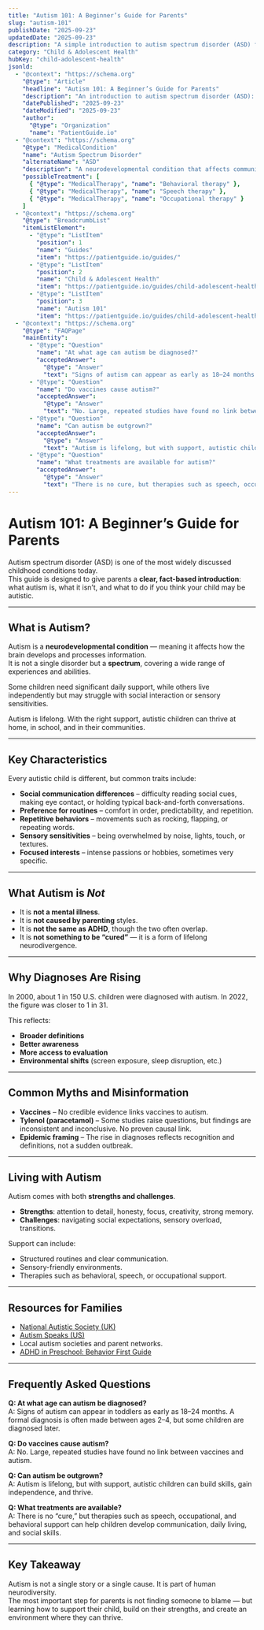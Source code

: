 ```yaml
---
title: "Autism 101: A Beginner’s Guide for Parents"
slug: "autism-101"
publishDate: "2025-09-23"
updatedDate: "2025-09-23"
description: "A simple introduction to autism spectrum disorder (ASD) for parents: what it is, what it isn’t, and what to know if your child may be autistic."
category: "Child & Adolescent Health"
hubKey: "child-adolescent-health"
jsonld:
  - "@context": "https://schema.org"
    "@type": "Article"
    "headline": "Autism 101: A Beginner’s Guide for Parents"
    "description": "An introduction to autism spectrum disorder (ASD): what it is, what it isn’t, and what parents should know."
    "datePublished": "2025-09-23"
    "dateModified": "2025-09-23"
    "author":
      "@type": "Organization"
      "name": "PatientGuide.io"
  - "@context": "https://schema.org"
    "@type": "MedicalCondition"
    "name": "Autism Spectrum Disorder"
    "alternateName": "ASD"
    "description": "A neurodevelopmental condition that affects communication, social interaction, and behavior."
    "possibleTreatment": [
      { "@type": "MedicalTherapy", "name": "Behavioral therapy" },
      { "@type": "MedicalTherapy", "name": "Speech therapy" },
      { "@type": "MedicalTherapy", "name": "Occupational therapy" }
    ]
  - "@context": "https://schema.org"
    "@type": "BreadcrumbList"
    "itemListElement":
      - "@type": "ListItem"
        "position": 1
        "name": "Guides"
        "item": "https://patientguide.io/guides/"
      - "@type": "ListItem"
        "position": 2
        "name": "Child & Adolescent Health"
        "item": "https://patientguide.io/guides/child-adolescent-health/"
      - "@type": "ListItem"
        "position": 3
        "name": "Autism 101"
        "item": "https://patientguide.io/guides/child-adolescent-health/autism-101/"
  - "@context": "https://schema.org"
    "@type": "FAQPage"
    "mainEntity":
      - "@type": "Question"
        "name": "At what age can autism be diagnosed?"
        "acceptedAnswer":
          "@type": "Answer"
          "text": "Signs of autism can appear as early as 18–24 months. A formal diagnosis is often made between ages 2–4."
      - "@type": "Question"
        "name": "Do vaccines cause autism?"
        "acceptedAnswer":
          "@type": "Answer"
          "text": "No. Large, repeated studies have found no link between vaccines and autism."
      - "@type": "Question"
        "name": "Can autism be outgrown?"
        "acceptedAnswer":
          "@type": "Answer"
          "text": "Autism is lifelong, but with support, autistic children can build skills, gain independence, and thrive."
      - "@type": "Question"
        "name": "What treatments are available for autism?"
        "acceptedAnswer":
          "@type": "Answer"
          "text": "There is no cure, but therapies such as speech, occupational, and behavioral support can help children develop communication, daily living, and social skills."
---
```


# Autism 101: A Beginner’s Guide for Parents

Autism spectrum disorder (ASD) is one of the most widely discussed childhood conditions today.  
This guide is designed to give parents a **clear, fact-based introduction**: what autism is, what it isn’t, and what to do if you think your child may be autistic.  

---

## What is Autism?

Autism is a **neurodevelopmental condition** — meaning it affects how the brain develops and processes information.  
It is not a single disorder but a **spectrum**, covering a wide range of experiences and abilities.  

Some children need significant daily support, while others live independently but may struggle with social interaction or sensory sensitivities.  

Autism is lifelong. With the right support, autistic children can thrive at home, in school, and in their communities.  

---

## Key Characteristics

Every autistic child is different, but common traits include:  

- **Social communication differences** – difficulty reading social cues, making eye contact, or holding typical back-and-forth conversations.  
- **Preference for routines** – comfort in order, predictability, and repetition.  
- **Repetitive behaviors** – movements such as rocking, flapping, or repeating words.  
- **Sensory sensitivities** – being overwhelmed by noise, lights, touch, or textures.  
- **Focused interests** – intense passions or hobbies, sometimes very specific.  

---

## What Autism is *Not*

- It is **not a mental illness**.  
- It is **not caused by parenting** styles.  
- It is **not the same as ADHD**, though the two often overlap.  
- It is **not something to be “cured”** — it is a form of lifelong neurodivergence.  

---

## Why Diagnoses Are Rising

In 2000, about 1 in 150 U.S. children were diagnosed with autism. In 2022, the figure was closer to 1 in 31.  

This reflects:  
- **Broader definitions**  
- **Better awareness**  
- **More access to evaluation**  
- **Environmental shifts** (screen exposure, sleep disruption, etc.)  

---

## Common Myths and Misinformation

- **Vaccines** – No credible evidence links vaccines to autism.  
- **Tylenol (paracetamol)** – Some studies raise questions, but findings are inconsistent and inconclusive. No proven causal link.  
- **Epidemic framing** – The rise in diagnoses reflects recognition and definitions, not a sudden outbreak.  

---

## Living with Autism

Autism comes with both **strengths and challenges**.  

- **Strengths**: attention to detail, honesty, focus, creativity, strong memory.  
- **Challenges**: navigating social expectations, sensory overload, transitions.  

Support can include:  
- Structured routines and clear communication.  
- Sensory-friendly environments.  
- Therapies such as behavioral, speech, or occupational support.  

---

## Resources for Families

- [National Autistic Society (UK)](https://www.autism.org.uk/)  
- [Autism Speaks (US)](https://www.autismspeaks.org/)  
- Local autism societies and parent networks.  
- [ADHD in Preschool: Behavior First Guide](/guides/adhd-preschool-behavior-first)  

---

## Frequently Asked Questions

**Q: At what age can autism be diagnosed?**  
A: Signs of autism can appear in toddlers as early as 18–24 months. A formal diagnosis is often made between ages 2–4, but some children are diagnosed later.  

**Q: Do vaccines cause autism?**  
A: No. Large, repeated studies have found no link between vaccines and autism.  

**Q: Can autism be outgrown?**  
A: Autism is lifelong, but with support, autistic children can build skills, gain independence, and thrive.  

**Q: What treatments are available?**  
A: There is no “cure,” but therapies such as speech, occupational, and behavioral support can help children develop communication, daily living, and social skills.  

---

## Key Takeaway

Autism is not a single story or a single cause. It is part of human neurodiversity.  
The most important step for parents is not finding someone to blame — but learning how to support their child, build on their strengths, and create an environment where they can thrive.  
